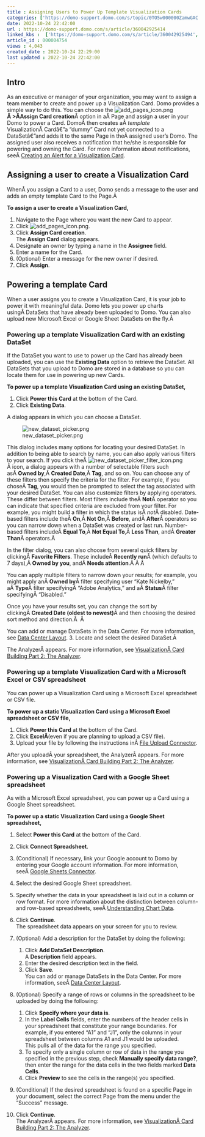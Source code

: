 ```yaml
---
title : Assigning Users to Power Up Template Visualization Cards
categories: ['https://domo-support.domo.com/s/topic/0TO5w000000ZamwGAC']
date: 2022-10-24 22:42:00
url : https://domo-support.domo.com/s/article/360042925414
linked_kbs :  ['https://domo-support.domo.com/s/article/360042925494', 'https://domo-support.domo.com/s/knowledge-base', 'https://domo-support.domo.com/s/article/360043429953', 'https://domo-support.domo.com/s/article/360042925414', 'https://domo-support.domo.com/s/article/360043436633', 'https://domo-support.domo.com/s/article/360043436573', 'https://domo-support.domo.com/s/article/360047553253', 'https://domo-support.domo.com/s/article/360043428693', 'https://domo-support.domo.com/s/article/360043429933', 'https://domo-support.domo.com/s/article/360043429693', 'https://domo-support.domo.com/s/topic/0TO5w000000ZamwGAC', 'https://domo-support.domo.com/s/article/360043430513', 'https://domo-support.domo.com/s/article/360043429913']
article_id : 000004754
views : 4,043
created_date : 2022-10-24 22:29:00
last updated : 2022-10-24 22:42:00
---
```




Intro
-----


As an executive or manager of your organization, you may want to assign a team member to create and power up a Visualization Card. Domo provides a simple way to do this. You can choose the ![add_pages_icon.png](add_pages_icon.png)**Â >Â****Assign Card creation**Â option in aÂ Page and assign a user in your Domo to power a Card. DomoÂ then creates aÂ *template* VisualizationÂ Cardâ€”a "dummy" Card not yet connected to a DataSetâ€”and adds it to the same Page in theÂ assigned user's Domo. The assigned user also receives a notification that he/she is responsible for powering and owning the Card. For more information about notifications, seeÂ [Creating an Alert for a Visualization Card](..\creating_an_alert_for_a_visualization_card\index.html "Notifications and Alerts").


Assigning a user to create a Visualization Card
-----------------------------------------------


WhenÂ you assign a Card to a user, Domo sends a message to the user and adds an empty template Card to the Page.Â 


**To assign a user to create a Visualization Card,**


1. Navigate to the Page where you want the new Card to appear.
2. Click ![add_pages_icon.png](add_pages_icon.png).
3. Click **Assign Card creation**.  
 The **Assign Card** dialog appears.
4. Designate an owner by typing a name in the **Assignee** field.
5. Enter a name for the Card.
6. (Optional) Enter a message for the new owner if desired.
7. Click **Assign**.


Powering a template Card
------------------------


When a user assigns you to create a Visualization Card, it is your job to power it with meaningful data. Domo lets you power up charts usingÂ DataSets that have already been uploaded to Domo. You can also upload new Microsoft Excel or Google Sheet DataSets on the fly.Â 


### Powering up a template Visualization Card with an existing DataSet


If the DataSet you want to use to power up the Card has already been uploaded, you can use the **Existing Data** option to retrieve the DataSet. All DataSets that you upload to Domo are stored in a database so you can locate them for use in powering up new Cards.


**To power up a template Visualization Card using an existing DataSet,**


1. Click **Power this Card** at the bottom of the Card.
2. Click **Existing Data**.  
   
 A dialog appears in which you can choose a DataSet.  
   
 ![new_dataset_picker.png](new_dataset_picker.png)  
   
 This dialog includes many options for locating your desired DataSet. In addition to being able to search by name, you can also apply various filters to your search. If you click theÂ ![new_dataset_picker_filter_icon.png](new_dataset_picker_filter_icon.png)Â icon, a dialog appears with a number of selectable filters such asÂ **Owned by**,Â **Created Date**,Â **Tag**, and so on. You can choose any of these filters then specify the criteria for the filter. For example, if you choseÂ **Tag**, you would then be prompted to select the tag associated with your desired DataSet. You can also customize filters by applying operators. These differ between filters. Most filters include theÂ **Not**Â operator so you can indicate that specified criteria are excluded from your filter. For example, you might build a filter in which the status isÂ *not*Â disabled. Date-based filters include theÂ **On**,Â **Not On**,Â **Before**, andÂ **After**Â operators so you can narrow down when a DataSet was created or last run. Number-based filters includeÂ **Equal To**,Â **Not Equal To**,Â **Less Than**, andÂ **Greater Than**Â operators.Â   
   
 In the filter dialog, you can also choose from several quick filters by clickingÂ **Favorite Filters**. These includeÂ **Recently run**Â (which defaults to 7 days),Â **Owned by you**, andÂ **Needs attention**.Â Â Â   
   
 You can apply multiple filters to narrow down your results; for example, you might apply anÂ **Owned by**Â filter specifying user "Kate Nickelby," aÂ **Type**Â filter specifyingÂ "Adobe Analytics," and aÂ **Status**Â filter specifyingÂ "Disabled."  
   
 Once you have your results set, you can change the sort by clickingÂ **Created Date (oldest to newest****)**Â and then choosing the desired sort method and direction.Â  Â   
   
 You can add or manage DataSets in the Data Center. For more information, see [Data Center Layout](https://domo-support.domo.com/s/article/360047553253?language=en_US).
3. Locate and select the desired DataSet.Â   
   
 The AnalyzerÂ appears. For more information, see [VisualizationÂ Card Building Part 2: The Analyzer](..\..\category\analyzer\index.md).


### Powering up a template Visualization Card with a Microsoft Excel or CSV spreadsheet


You can power up a Visualization Card using a Microsoft Excel spreadsheet or CSV file.


**To power up a static Visualization Card using a Microsoft Excel spreadsheet or CSV file,**


1. Click **Power this Card** at the bottom of the Card.
2. Click **ExcelÂ**(even if you are planning to upload a CSV file).
3. Upload your file by following the instructions inÂ [File Upload Connector](..\file_upload_connector\index.html "File Upload Connector").


After you uploadÂ your spreadsheet, the AnalyzerÂ appears. For more information, see [VisualizationÂ Card Building Part 2: The Analyzer](..\..\category\analyzer\index.md).


### Powering up a Visualization Card with a Google Sheet spreadsheet


As with a Microsoft Excel spreadsheet, you can power up a Card using a Google Sheet spreadsheet.


**To power up a static Visualization Card using a Google Sheet spreadsheet,**


1. Select **Power this Card** at the bottom of the Card.
2. Click **Connect Spreadsheet**.
3. (Conditional) If necessary, link your Google account to Domo by entering your Google account information. For more information, seeÂ [Google Sheets Connector](..\google_sheets_connector\index.html "Google Sheets Connector").
4. Select the desired Google Sheet spreadsheet.
5. Specify whether the data in your spreadsheet is laid out in a column or row format. For more information about the distinction between column- and row-based spreadsheets, seeÂ [Understanding Chart Data](..\understanding_chart_data\index.html "Understanding Chart Data").
6. Click **Continue**.  
 The spreadsheet data appears on your screen for you to review.
7. (Optional) Add a description for the DataSet by doing the following:


	1. Click **Add DataSet Description**.  
	 A **Description** field appears.
	2. Enter the desired description text in the field.
	3. Click **Save**.  
	 You can add or manage DataSets in the Data Center. For more information, seeÂ [Data Center Layout](https://domo-support.domo.com/s/article/360047553253?language=en_US).
8. (Optional) Specify a range of rows or columns in the spreadsheet to be uploaded by doing the following:


	1. Click **Specify where your data is**.
	2. In the **Label Cells** fields, enter the numbers of the header cells in your spreadsheet that constitute your range boundaries. For example, if you entered "A1" and "J1", only the columns in your spreadsheet between columns A1 and J1 would be uploaded.  
	 This pulls all of the data for the range you specified.
	3. To specify only a single column or row of data in the range you specified in the previous step, check **Manually specify data range?**, then enter the range for the data cells in the two fields marked **Data Cells**.
	4. Click **Preview** to see the cells in the range(s) you specified.
9. (Conditional) If the desired spreadsheet is found on a specific Page in your document, select the correct Page from the menu under the "Success" message.
10. Click **Continue**.  
 The AnalyzerÂ appears. For more information, see [VisualizationÂ Card Building Part 2: The Analyzer](..\..\category\analyzer\index.md).